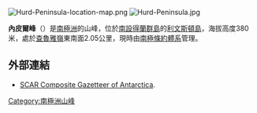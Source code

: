 [[Image:Hurd-Peninsula-location-map.png|thumb]]
[[Image:Hurd-Peninsula.jpg|thumb]]

'''內皮爾峰'''（{{lang-en|Napier Peak}}）是[[南極洲|南極洲]]的山峰，位於[[南設得蘭群島|南設得蘭群島]]的[[利文斯頓島|利文斯頓島]]，海拔高度380米，處於[[查魯雅嶺|查魯雅嶺]]東南面2.05公里，現時由[[南極條約體系|南極條約體系]]管理。

{{coord|62|40|17.4|S|60|19|30.5|W|display=title}}

==外部連結==
* [http://data.aad.gov.au/aadc/gaz/scar/ SCAR Composite Gazetteer of Antarctica]{{WebCite|url=https://www.webcitation.org/5ug2CfC7m?url=http://data.aad.gov.au/aadc/gaz/scar/ |date=20101202140255 |dateformat=iso }}.

{{Antarctica-geo-stub}}
[[Category:南極洲山峰|Category:南極洲山峰]]